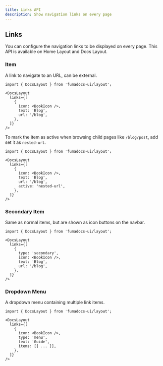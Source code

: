 ```yaml
---
title: Links API
description: Show navigation links on every page
---
```


## Links

You can configure the navigation links to be displayed on every page.
This API is available on Home Layout and Docs Layout.

### Item

A link to navigate to an URL, can be external.

```mdx
import { DocsLayout } from 'fumadocs-ui/layout';

<DocsLayout
  links={[
    {
      icon: <BookIcon />,
      text: 'Blog',
      url: '/blog',
    },
  ]}
/>
```

To mark the item as active when browsing child pages like `/blog/post`, add set it as `nested-url`.

```mdx
import { DocsLayout } from 'fumadocs-ui/layout';

<DocsLayout
  links={[
    {
      icon: <BookIcon />,
      text: 'Blog',
      url: '/blog',
      active: 'nested-url',
    },
  ]}
/>
```

### Secondary Item

Same as normal items, but are shown as icon buttons on the navbar.

```mdx
import { DocsLayout } from 'fumadocs-ui/layout';

<DocsLayout
  links={[
    {
      type: 'secondary',
      icon: <BookIcon />,
      text: 'Blog',
      url: '/blog',
    },
  ]}
/>
```

### Dropdown Menu

A dropdown menu containing multiple link items.

```mdx
import { DocsLayout } from 'fumadocs-ui/layout';

<DocsLayout
  links={[
    {
      icon: <BookIcon />,
      type: 'menu',
      text: 'Guide',
      items: [{ ... }],
    },
  ]}
/>
```

